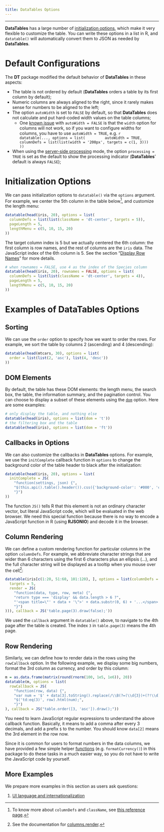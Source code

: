 ```yaml
---
title: DataTables Options
---
```


---

**DataTables** has a large number of [initialization options](http://datatables.net/reference/option), which make it very flexible to customize the table. You can write these options in a list in R, and `datatable()` will automatically convert them to JSON as needed by **DataTables**.

# Default Configurations

The **DT** package modified the default behavior of **DataTables** in these aspects:

- The table is not ordered by default (**DataTables** orders a table by its first column by default);
- Numeric columns are always aligned to the right, since it rarely makes sense for numbers to be aligned to the left;
- The option `autoWidth` is set to `FALSE` by default, so that **DataTables** does not calculate and put hard-coded width values on the table columns;
    - One [known issue](https://github.com/rstudio/DT/issues/29) with `autoWidth = FALSE` is that the `width` option for columns will not work, so if you want to configure widths for columns, you have to use `autoWidth = TRUE`, e.g.
        ```r
        datatable(..., options = list(
          autoWidth = TRUE,
          columnDefs = list(list(width = '200px', targets = c(1, 3)))
        ))
        ```
- When using the [server-side processing](server.html) mode, the option `processing = TRUE` is set as the default to show the processing indicator (**DataTables**' default is always `FALSE`);

# Initialization Options

We can pass initialization options to `datatable()` via the `options` argument. For example, we center the 5th column in the table below^[To know more about `columnDefs` and `className`, see [this reference page](http://datatables.net/reference/option/columns.className).], and customize the length menu:

```r
datatable(head(iris, 20), options = list(
  columnDefs = list(list(className = 'dt-center', targets = 5)),
  pageLength = 5,
  lengthMenu = c(5, 10, 15, 20)
))
```

The target column index is 5 but we actually centered the 6th column: the first column is row names, and the rest of columns are the `iris` data. The JavaScript index of the 6th column is 5. See the section "[Display Row Names](./#display-row-names)" for more details.

```r
# when rownames = FALSE, use 4 as the index of the Species column
datatable(head(iris, 20), rownames = FALSE, options = list(
  columnDefs = list(list(className = 'dt-center', targets = 4)),
  pageLength = 5,
  lengthMenu = c(5, 10, 15, 20)
))
```

# Examples of DataTables Options

## Sorting

We can use the `order` option to specify how we want to order the rows. For example, we sort the table by columns 2 (ascending) and 4 (descending):

```r
datatable(head(mtcars, 30), options = list(
  order = list(list(2, 'asc'), list(4, 'desc'))
))
```

## DOM Elements

By default, the table has these DOM elements: the length menu, the search box, the table, the information summary, and the pagination control. You can choose to display a subset of these elements using the [`dom`](http://datatables.net/reference/option/dom) option. Here are some examples:

```r
# only display the table, and nothing else
datatable(head(iris), options = list(dom = 't'))
# the filtering box and the table
datatable(head(iris), options = list(dom = 'ft'))
```


## Callbacks in Options

We can also customize the callbacks in **DataTables** options. For example, we use the `initComplete` callback function in `options` to change the background color of the table header to black after the initialization:

```r
datatable(head(iris, 20), options = list(
  initComplete = JS(
    "function(settings, json) {",
    "$(this.api().table().header()).css({'background-color': '#000', 'color': '#fff'});",
    "}")
))
```

The function `JS()` tells R that this element is not an ordinary character vector, but literal JavaScript code, which will be evaluated in the web browser. We need this special function because there is no way to encode a JavaScript function in R (using **RJSONIO**) and decode it in the browser.

## Column Rendering

We can define a custom rendering function for particular columns in the option `columnDefs`. For example, we abbreviate character strings that are wider than 6 characters using the first 6 characters plus an ellipsis (...), and the full character string will be displayed as a tooltip when you mouse over the cell^[See the documentation for [columns.render](http://datatables.net/reference/option/columns.render).]:

```r
datatable(iris[c(1:20, 51:60, 101:120), ], options = list(columnDefs = list(list(
  targets = 5,
  render = JS(
    "function(data, type, row, meta) {",
    "return type === 'display' && data.length > 6 ?",
    "'<span title=\"' + data + '\">' + data.substr(0, 6) + '...</span>' : data;",
    "}")
))), callback = JS('table.page(3).draw(false);'))
```

We used the `callback` argument in `datatable()` above, to navigate to the 4th page after the table is created. The index `3` in `table.page(3)` means the 4th page.

## Row Rendering

Similarly, we can define how to render data in the rows using the `rowCallback` option. In the following example, we display some big numbers, format the 3rd column as currency, and order by this column:

```r
m = as.data.frame(matrix(round(rnorm(100, 1e5, 1e6)), 20))
datatable(m, options = list(
  rowCallback = JS(
    "function(row, data) {",
    "var num = '$' + data[3].toString().replace(/\\B(?=(\\d{3})+(?!\\d))/g, ',');",
    "$('td:eq(3)', row).html(num);",
    "}")
), callback = JS("table.order([3, 'asc']).draw();"))
```

You need to learn JavaScript regular expressions to understand the above callback function. Basically, it means to add a comma after every 3 decimals, and add a prefix `$` to the number. You should know `data[2]` means the 3rd element in the row now.

Since it is common for users to format numbers in the data columns, we have provided a few simple helper [functions](functions.html) (e.g. `formatCurrency()`) in this package to do these tasks in a much easier way, so you do not have to write the JavaScript code by yourself.

## More Examples

We prepare more examples in this section as users ask questions:

1. [UI language and internationalization](004-i18n.html)
